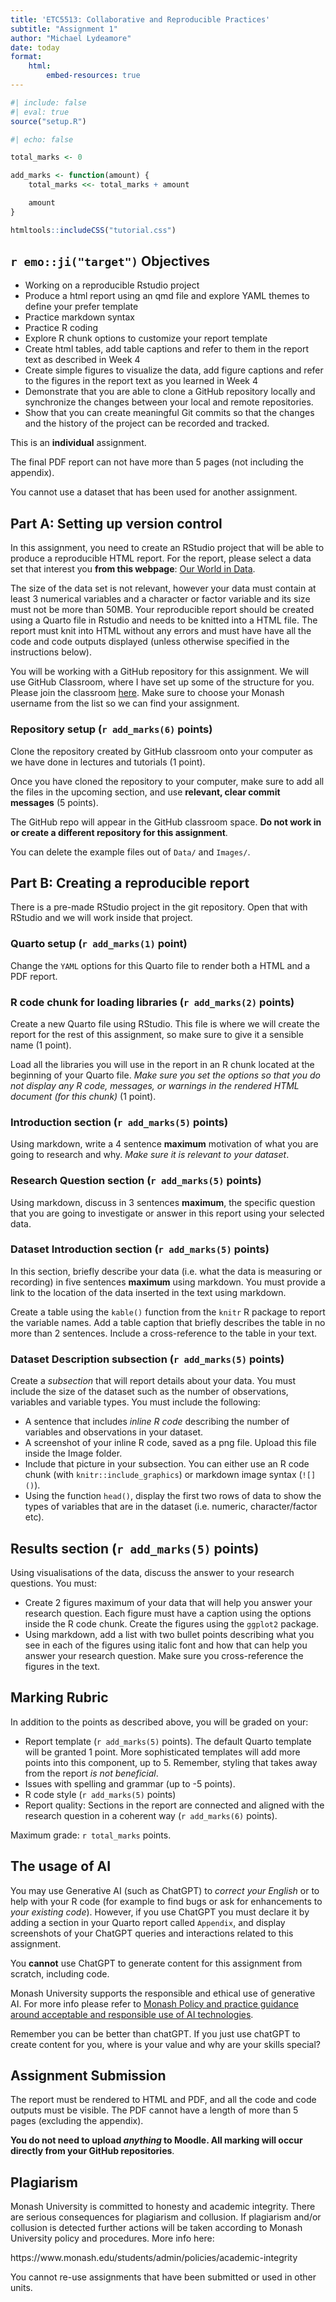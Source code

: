 ```yaml
---
title: 'ETC5513: Collaborative and Reproducible Practices'
subtitle: "Assignment 1"
author: "Michael Lydeamore"
date: today
format:
    html:
        embed-resources: true
---
```



```r
#| include: false
#| eval: true
source("setup.R")
```

```r
#| echo: false

total_marks <- 0

add_marks <- function(amount) {
    total_marks <<- total_marks + amount

    amount
}

```

```r
htmltools::includeCSS("tutorial.css")
```


## `r emo::ji("target")` Objectives

* Working on a reproducible  Rstudio project
* Produce a html report using an qmd file and explore  YAML themes to define your prefer template
* Practice markdown syntax
* Practice R coding
* Explore R chunk options to customize your report template
* Create html tables, add table captions and  refer to them in the report text as described in Week 4
* Create simple figures to visualize the data, add figure captions and  refer to the figures in the report text as you learned in Week 4
* Demonstrate that you are able to clone a GitHub repository locally and synchronize the changes between your local and remote repositories.
* Show that you can create meaningful Git commits so that the changes and the history of the project can be recorded and tracked.

::: {.callout-important}
This is an **individual** assignment.

The final PDF report can not have more than 5 pages (not including the appendix).

You cannot use a dataset that has been used for another assignment.
:::

## Part A: Setting up version control

In this assignment, you need to create an RStudio project that will be able to produce a reproducible HTML report. For the report, please select a data set that interest you **from this webpage**: [Our World in Data](https://ourworldindata.org/).

The size of the data set is not relevant, however your data must contain at least 3 numerical variables and a character or factor variable and its size must not be more than 50MB.
Your reproducible report should be created using a Quarto file in Rstudio  and needs to be knitted into a HTML file. The report must knit into HTML without any errors and must have have all the code and code outputs displayed (unless otherwise specified in the instructions below).

You will be working with a GitHub repository for this assignment. We will use GitHub Classroom, where I have set up some of the structure for you. Please join the classroom [here](https://classroom.github.com/a/LZqC8ULX). Make sure to choose your Monash username from the list so we can find your assignment.

### Repository setup (`r add_marks(6)` points)

Clone the repository created by GitHub classroom onto your computer as we have done in lectures and tutorials (1 point).

Once you have cloned the repository to your computer, make sure to add all the files in the upcoming section, and use **relevant, clear commit messages** (5 points).

::: {.callout-caution}
The GitHub repo will appear in the GitHub classroom space. **Do not work in or create a different repository for this assignment**.
:::



You can delete the example files out of `Data/` and `Images/`.

## Part B: Creating a reproducible report

There is a pre-made RStudio project in the git repository. Open that with RStudio and we will work inside that project.

### Quarto setup (`r add_marks(1)` point)

Change the `YAML` options for this Quarto file to render both a HTML and a PDF report. 

### R code chunk for loading libraries (`r add_marks(2)` points)

Create a new Quarto file using RStudio. This file is where we will create the report for the rest of this assignment, so make sure to give it a sensible name (1 point).

Load all the libraries you will use in the report in an R chunk located at the beginning of your Quarto file. _Make sure you set the options so that you do not display any R code, messages, or warnings in the rendered HTML document (for this chunk)_ (1 point).

### Introduction section (`r add_marks(5)` points)

Using markdown, write a 4 sentence **maximum** motivation of what you are going to research and why. _Make sure it is relevant to your dataset_.

### Research Question section (`r add_marks(5)` points)

Using markdown, discuss in 3 sentences **maximum**, the specific question that you are going to investigate or answer in this report using your selected data.

### Dataset Introduction section (`r add_marks(5)` points)

In this section, briefly describe your data (i.e. what the data is measuring or recording) in five sentences **maximum** using markdown. You must provide a link to the location of the data inserted in the text using markdown.

Create a table using the `kable()` function from the `knitr` R package to report the variable names. Add a table caption that briefly describes the table in no more than 2 sentences. Include a cross-reference to the table in your text.

### Dataset Description subsection (`r add_marks(5)` points)

Create a _subsection_ that will report details about your data. You must include the size of the dataset such as the number of observations, variables and variable types. You must include the following:

* A sentence that includes _inline R code_ describing the number of variables and observations in your dataset.
* A screenshot of your inline R code, saved as a png file. Upload this file inside the Image folder.
* Include that picture in your subsection. You can either use an R code chunk (with `knitr::include_graphics`) or markdown image syntax (`![]()`).
* Using the function `head()`, display the first two rows of data to show the types of variables that are in the dataset (i.e. numeric, character/factor etc).

## Results section (`r add_marks(5)` points)

Using visualisations of the data, discuss the answer to your research questions. You must:

* Create 2 figures maximum of your data that will help you answer your research question. Each figure must have a caption using the options inside the R code chunk. Create the figures using the `ggplot2` package.
* Using markdown, add a list with two bullet points describing what you see in each of the figures using italic font and how that can help you answer your research question. Make sure you cross-reference the figures in the text.

## Marking Rubric

In addition to the points as described above, you will be graded on your:

* Report template (`r add_marks(5)` points). The default Quarto template will be granted 1 point. More sophisticated templates will add more points into this component, up to 5. Remember, styling that takes away from the report _is not beneficial_.
* Issues with spelling and grammar (up to -5 points).
* R code style (`r add_marks(5)` points)
* Report quality: Sections in the report are connected and aligned with the research question in a coherent way (`r add_marks(6)` points).

Maximum grade: `r total_marks` points.

## The usage of AI

You may use Generative AI (such as ChatGPT) to _correct your English_ or to help with your R code (for example to find bugs or ask for enhancements to _your existing code_). However, if you use ChatGPT you must declare it by adding a section in your Quarto report called `Appendix`, and display screenshots of your ChatGPT queries and interactions related to this assignment.

You **cannot** use ChatGPT to generate content for this assignment from scratch, including code.

Monash University supports the responsible and ethical use of generative AI. For more info please refer to [Monash Policy and practice guidance around acceptable and responsible use of AI technologies](https://www.monash.edu/learning-teaching/teachhq/Teaching-practices/artificial-intelligence/policy-and-practice-guidance-around-acceptable-and-responsible-use-of-ai-technologies).

::: {.callout-tip}
Remember you can be better than chatGPT. If you just use chatGPT to create content for you, where is your value and why are your skills special?
:::

## Assignment Submission

The report must be rendered to HTML and PDF, and all the code and code outputs must be visible. The PDF cannot have a length of more than 5 pages (excluding the appendix).

**You do not need to upload _anything_ to Moodle. All marking will occur directly from your GitHub repositories**.

## Plagiarism

Monash University is committed to honesty and academic integrity. There are serious consequences for plagiarism and collusion. If plagiarism and/or collusion is detected further actions will be taken according to Monash University policy and procedures. More info here:

https://www.monash.edu/students/admin/policies/academic-integrity

You cannot re-use assignments that have been submitted or used in  other units.